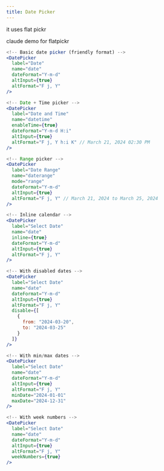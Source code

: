 ```yaml
---
title: Date Picker
---
```




it uses flat pickr


claude demo for flatpickr
```jsx
<!-- Basic date picker (friendly format) -->
<DatePicker
  label="Date"
  name="date"
  dateFormat="Y-m-d"
  altInput={true}
  altFormat="F j, Y"
/>

<!-- Date + Time picker -->
<DatePicker
  label="Date and Time"
  name="datetime"
  enableTime={true}
  dateFormat="Y-m-d H:i"
  altInput={true}
  altFormat="F j, Y h:i K" // March 21, 2024 02:30 PM
/>

<!-- Range picker -->
<DatePicker
  label="Date Range"
  name="daterange"
  mode="range"
  dateFormat="Y-m-d"
  altInput={true}
  altFormat="F j, Y" // March 21, 2024 to March 25, 2024
/>

<!-- Inline calendar -->
<DatePicker
  label="Select Date"
  name="date"
  inline={true}
  dateFormat="Y-m-d"
  altInput={true}
  altFormat="F j, Y"
/>

<!-- With disabled dates -->
<DatePicker
  label="Select Date"
  name="date"
  dateFormat="Y-m-d"
  altInput={true}
  altFormat="F j, Y"
  disable={[
    {
      from: "2024-03-20",
      to: "2024-03-25"
    }
  ]}
/>

<!-- With min/max dates -->
<DatePicker
  label="Select Date"
  name="date"
  dateFormat="Y-m-d"
  altInput={true}
  altFormat="F j, Y"
  minDate="2024-01-01"
  maxDate="2024-12-31"
/>

<!-- With week numbers -->
<DatePicker
  label="Select Date"
  name="date"
  dateFormat="Y-m-d"
  altInput={true}
  altFormat="F j, Y"
  weekNumbers={true}
/>
```
